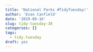 ```yaml
---
title: 'National Parks #TidyTuesday!'
author: 'Evan Canfield'
date: '2019-09-16'
slug: tidy-tuesday-38
categories: []
tags:
  - tidy.tuesday
draft: yes
---
```


